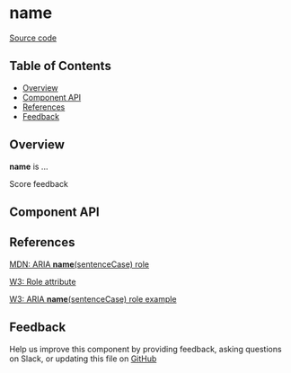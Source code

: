 
# **name**

[Source code](<https://github.com/leemonade/bubbles/tree/main/packages/components/feedback/ScoreFeedback>)

## Table of Contents

<!-- START doctoc generated TOC please keep comment here to allow auto update -->
<!-- DON'T EDIT THIS SECTION, INSTEAD RE-RUN doctoc TO UPDATE -->

- [Overview](#overview)
- [Component API](#component-api)
- [References](#references)
- [Feedback](#feedback)

## Overview

**name** is ...

<ThemeProvider>
  <ScoreFeedback>Score feedback</ScoreFeedback>
</ThemeProvider>

## Component API

<Preview>
  <Story id="molecules-feedback-score-feedback--playground" />
</Preview>

<Props of={ScoreFeedback} />

## References

[MDN: ARIA **name**(sentenceCase) role](<https://developer.mozilla.org/en-US/docs/Web/Accessibility/ARIA/Roles/score-feedback_role>)

[W3: Role attribute](https://www.w3.org/WAI/PF/HTML/wiki/RoleAttribute)

[W3: ARIA **name**(sentenceCase) role example](<https://www.w3.org/TR/2016/WD-wai-aria-practices-1.1-20160317/examples/score-feedback/score-feedback.html>)

## Feedback

Help us improve this component by providing feedback, asking questions on Slack, or updating this file on
[GitHub](<https://github.com/leemonade/bubbles/edit/main/packages/components/feedback/ScoreFeedback.mdx>)

